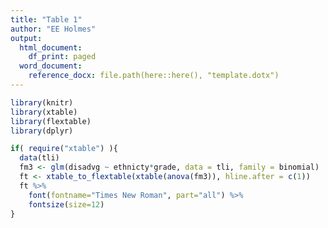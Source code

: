 ```yaml
---
title: "Table 1"
author: "EE Holmes"
output:
  html_document:
    df_print: paged
  word_document:
    reference_docx: file.path(here::here(), "template.dotx")
---
```


```r
library(knitr)
library(xtable)
library(flextable)
library(dplyr)
```

```r
if( require("xtable") ){
  data(tli)
  fm3 <- glm(disadvg ~ ethnicty*grade, data = tli, family = binomial)
  ft <- xtable_to_flextable(xtable(anova(fm3)), hline.after = c(1))
  ft %>%
    font(fontname="Times New Roman", part="all") %>%
    fontsize(size=12)
}
```

